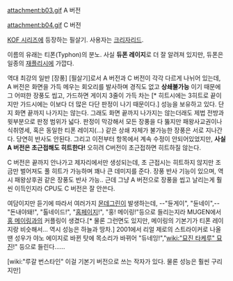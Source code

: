 attachment:b03.gif
A 버전

attachment:b04.gif
C 버전

[[KOF 시리즈]]에 등장하는 필살기. 사용자는 [[크리자리드]].

이름의 유래는 티폰(Typhon)의 분노. 사실 '''듀폰 레이지'''로 더 잘 알려져 있지만, 듀폰은 일종의 [[재플리시]]에 가깝다.

역대 최강의 일반 [장풍] [필살기]로서 A 버전과 C 버전이 각각 다르게 나뉘어 있는데, A 버전은 화면을 가득 메우는 회오리를 발사하며 경직도 없고 '''상쇄불가능''' 이기 때문에 그 어떠한 장풍도 씹고, 가드하면 게이지 3줄이 가득 차는 [* 히트시에는 3히트로 끝이지만 가드시에는 이보다 더 많은 다단 판정이 나기 때문이다.] 성능을 보유하고 있다. 단지 화면 끝까지 나가지는 않는다. 그래도 화면 끝까지 나가지는 않는더래도 제법 전방과 윗부분으로 판정 범위가 넓다. 판정이 막강해서 모든 장풍을 다 뚫지만 패왕사교권이나 식취영세, 혹은 동일한 티폰 레이지(...) 같은 상쇄 자체가 불가능한 장풍은 서로 지나간다. 당연히 반사도 안된다.
그리고 이전부터 항목에서 계속 수정이 안되어있었지만, '''사실 A 버전은 초근접해도 히트한다!''' 오히려 C버전이 초근접하면 히트하질 않는다.

C 버전은 끝까지 안나가고 제자리에서만 생성되는데, 초 근접시는 히트하지 않지만 조금만 벌어져도 풀 히트가 가능하며 꽤나 큰 데미지를 준다. 장풍 반사 기능이 있으며, 역시 패왕상후권 같은 장풍도 반사 가능.. 근데 그냥 A 버전으로 장풍을 씹고 날리는게 훨씬 이득인지라 CPU도 C 버전은 잘 안쓴다.

여담이지만 듣기에 따라서 여러가지 [[몬데그린]]이 발생하는데, --"듄게이", "듄네이",-- "돈내야돼!", "톨네이드!", "[[홈페이지]]!", "홍! 메이링!"등으로 들리는지라 MUGEN에서 [[홍 메이링]]과의 커플링이 생겼다.[* 물론 그런면도 있지만, 메이링의 기본기가 티폰 레이지랑 비슷해서... 역시 성능은 하늘과 땅차.] 2001에서 리얼 제로의 스트라이커로 나올땐 성우가 야노 에이지로 바뀐 탓에 목소리가 바뀌어 "듀네잉!","[[wiki:"묘진 타케루" 묘진]]!" 등으로 들린다......

[wiki:"루갈 번스타인" 이걸 기본기 버전으로 쓰는 작자가 있다. 물론 성능은 훨씬 구리지만]
